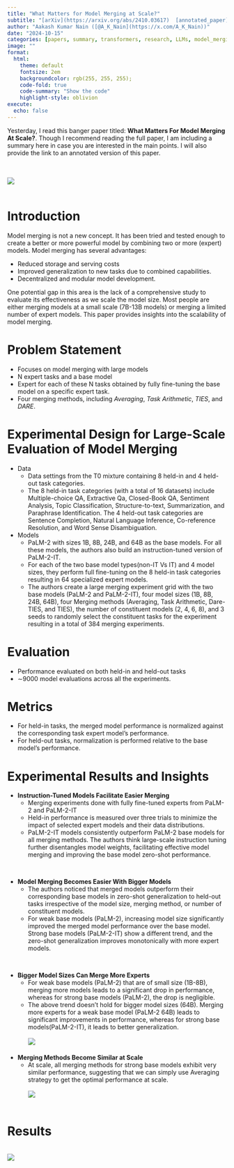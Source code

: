 ```yaml
---
title: "What Matters for Model Merging at Scale?"
subtitle: "[arXiv](https://arxiv.org/abs/2410.03617)  [annotated_paper](https://github.com/AakashKumarNain/annotated_research_papers/blob/master/NLP/model_merging_at_scale.pdf)"
author: "Aakash Kumar Nain ([@A_K_Nain](https://x.com/A_K_Nain))"
date: "2024-10-15"
categories: [papers, summary, transformers, research, LLMs, model_merging]
image: ""
format:
  html:
    theme: default
    fontsize: 2em
    backgroundcolor: rgb(255, 255, 255);
    code-fold: true
    code-summary: "Show the code"
    highlight-style: oblivion
execute: 
  echo: false
---
```


Yesterday, I read this banger paper titled: **What Matters For Model Merging At Scale?**.
Though I recommend reading the full paper, I am including a summary here in case you are interested
in the main points. I will also provide the link to an annotated version of this paper.

<br><br>
![](../paper_screenshots/model_merging_at_scale/1.png)
<br><br>

# Introduction
Model merging is not a new concept. It has been tried and tested enough to create a better or
more powerful model by combining two or more (expert) models. Model merging has several advantages:

* Reduced storage and serving costs
* Improved generalization to new tasks due to combined capabilities.
* Decentralized and modular model development.


One potential gap in this area is the lack of a comprehensive study to evaluate its effectiveness as
we scale the model size. Most people are either merging models at a small scale (7B-13B models) or
merging a limited number of expert models. This paper provides insights into the scalability of
model merging.



# Problem Statement

* Focuses on model merging with large models
* N expert tasks and a base model
* Expert for each of these N tasks obtained by fully fine-tuning the base model on a specific expert task.
* Four merging methods, including *Averaging*, *Task Arithmetic*, *TIES*, and *DARE*.



# Experimental Design for Large-Scale Evaluation of Model Merging

* Data
    + Data settings from the T0 mixture containing 8 held-in and 4 held-out task categories.
    + The 8 held-in task categories (with a total of 16 datasets) include Multiple-choice QA,
    Extractive Qa, Closed-Book QA, Sentiment Analysis, Topic Classification, Structure-to-text,
    Summarization, and Paraphrase Identification. The 4 held-out task categories are Sentence Completion,
    Natural Language Inference, Co-reference Resolution, and Word Sense Disambiguation.

* Models
    + PaLM-2 with sizes 1B, 8B, 24B, and 64B as the base models. For all these models,
    the authors also build an instruction-tuned version of PaLM-2-IT.
    + For each of the two base model types(non-IT Vs IT) and 4 model sizes, they perform full
    fine-tuning on the 8 held-in task categories resulting in 64 specialized expert models.
    + The authors create a large merging experiment grid with the two base models (PaLM-2 and PaLM-2-IT),
    four model sizes (1B, 8B, 24B, 64B), four Merging methods (Averaging, Task Arithmetic, Dare-TIES,
    and TIES), the number of constituent models (2, 4, 6, 8), and 3 seeds to randomly select the
    constituent tasks for the experiment resulting in a total of 384 merging experiments.



# Evaluation

* Performance evaluated on both held-in and held-out tasks
* ∼9000 model evaluations across all the experiments.



# Metrics

* For held-in tasks, the merged model performance is normalized against the corresponding task
expert model's performance.
* For held-out tasks, normalization is performed relative to the base model's performance.


# Experimental Results and Insights

* **Instruction-Tuned Models Facilitate Easier Merging**
    + Merging experiments done with fully fine-tuned experts from PaLM-2 and PaLM-2-IT
    + Held-in performance is measured over three trials to minimize the impact of selected
  expert models and their data distributions.
    + PaLM-2-IT models consistently outperform PaLM-2 base models for all merging methods.
  The authors think large-scale instruction tuning further disentangles model weights,
  facilitating effective model merging and improving the base model zero-shot performance.

<br>

* **Model Merging Becomes Easier With Bigger Models**
    + The authors noticed that merged models outperform their corresponding base models in zero-shot
  generalization to held-out tasks irrespective of the model size, merging method, or number of
  constituent models.
    + For weak base models (PaLM-2), increasing model size significantly improved the merged model
  performance over the base model. Strong base models (PaLM-2-IT) show a different trend, and the
  zero-shot generalization improves monotonically with more expert models.

<br>

* **Bigger Model Sizes Can Merge More Experts**
    + For weak base models (PaLM-2) that are of small size (1B-8B), merging more models leads to a
  significant drop in performance, whereas for strong base models (PaLM-2), the drop is negligible.
    + The above trend doesn't hold for bigger model sizes (64B). Merging more experts for a weak base
  model (PaLM-2 64B) leads to significant improvements in performance, whereas for strong base
  models(PaLM-2-IT), it leads to better generalization.
  <br><br>
  ![](../paper_screenshots/model_merging_at_scale/2.png)
  <br><br>


* **Merging Methods Become Similar at Scale**
    + At scale, all merging methods for strong base models exhibit very similar performance, suggesting
that we can simply use Averaging strategy to get the optimal performance at scale.
    <br><br>
    ![](../paper_screenshots/model_merging_at_scale/3.png)
    <br><br>


# Results

<br>
![](../paper_screenshots/model_merging_at_scale/4.png)
<br>
